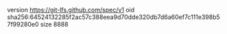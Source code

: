 version https://git-lfs.github.com/spec/v1
oid sha256:64524132285f2ac57c388eea9d70dde320db7d6a60ef7c111e398b57f99280e0
size 8888
